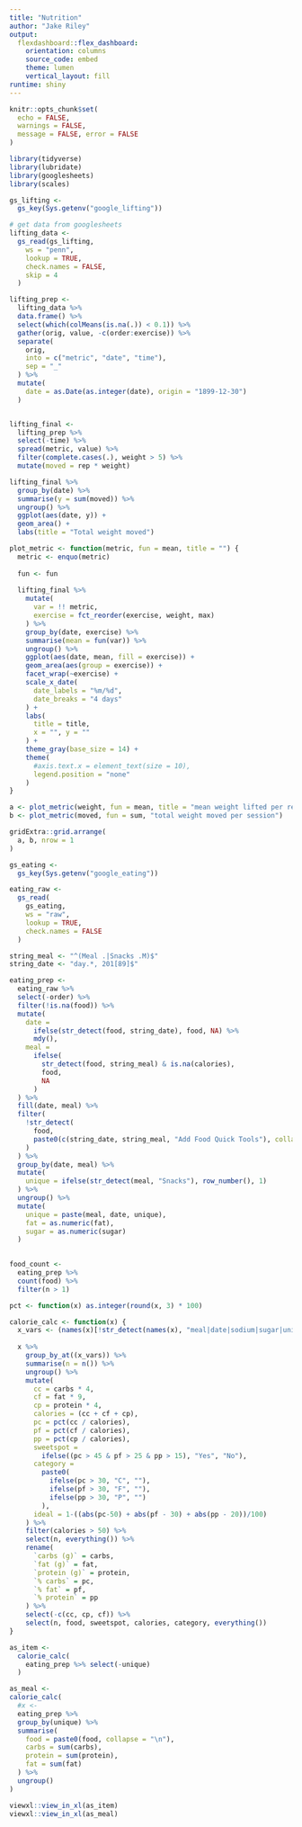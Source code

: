 ```yaml
---
title: "Nutrition"
author: "Jake Riley"
output: 
  flexdashboard::flex_dashboard:
    orientation: columns
    source_code: embed
    theme: lumen
    vertical_layout: fill
runtime: shiny
---
```


```r
knitr::opts_chunk$set(
  echo = FALSE, 
  warnings = FALSE,
  message = FALSE, error = FALSE
)
```

```r
library(tidyverse)
library(lubridate)
library(googlesheets)
library(scales)
```

```r
gs_lifting <-
  gs_key(Sys.getenv("google_lifting"))
```

```r
# get data from googlesheets
lifting_data <-
  gs_read(gs_lifting,
    ws = "penn",
    lookup = TRUE,
    check.names = FALSE,
    skip = 4
  )
```

```r
lifting_prep <-
  lifting_data %>%
  data.frame() %>%
  select(which(colMeans(is.na(.)) < 0.1)) %>% 
  gather(orig, value, -c(order:exercise)) %>% 
  separate(
    orig, 
    into = c("metric", "date", "time"), 
    sep = "_"
  ) %>% 
  mutate(
    date = as.Date(as.integer(date), origin = "1899-12-30")
  )


lifting_final <-
  lifting_prep %>% 
  select(-time) %>% 
  spread(metric, value) %>% 
  filter(complete.cases(.), weight > 5) %>% 
  mutate(moved = rep * weight)
```


```r
lifting_final %>% 
  group_by(date) %>% 
  summarise(y = sum(moved)) %>%
  ungroup() %>% 
  ggplot(aes(date, y)) +
  geom_area() +
  labs(title = "Total weight moved")

plot_metric <- function(metric, fun = mean, title = "") {
  metric <- enquo(metric)
  
  fun <- fun
  
  lifting_final %>% 
    mutate(
      var = !! metric,
      exercise = fct_reorder(exercise, weight, max)
    ) %>% 
    group_by(date, exercise) %>% 
    summarise(mean = fun(var)) %>%
    ungroup() %>% 
    ggplot(aes(date, mean, fill = exercise)) +
    geom_area(aes(group = exercise)) +
    facet_wrap(~exercise) +
    scale_x_date(
      date_labels = "%m/%d",
      date_breaks = "4 days"
    ) +
    labs(
      title = title,
      x = "", y = ""
    ) +
    theme_gray(base_size = 14) +
    theme(
      #axis.text.x = element_text(size = 10),
      legend.position = "none"
    )
}

a <- plot_metric(weight, fun = mean, title = "mean weight lifted per rep")
b <- plot_metric(moved, fun = sum, "total weight moved per session")

gridExtra::grid.arrange(
  a, b, nrow = 1
)
```

```r
gs_eating <- 
  gs_key(Sys.getenv("google_eating"))

eating_raw <-
  gs_read(
    gs_eating,
    ws = "raw",
    lookup = TRUE,
    check.names = FALSE
  )

string_meal <- "^(Meal .|Snacks .M)$"
string_date <- "day.*, 201[89]$"

eating_prep <- 
  eating_raw %>% 
  select(-order) %>% 
  filter(!is.na(food)) %>% 
  mutate(
    date = 
      ifelse(str_detect(food, string_date), food, NA) %>% 
      mdy(),
    meal = 
      ifelse(
        str_detect(food, string_meal) & is.na(calories),
        food, 
        NA
      )
  ) %>% 
  fill(date, meal) %>% 
  filter(
    !str_detect(
      food, 
      paste0(c(string_date, string_meal, "Add Food Quick Tools"), collapse = "|")
    )
  ) %>% 
  group_by(date, meal) %>% 
  mutate(
    unique = ifelse(str_detect(meal, "Snacks"), row_number(), 1)
  ) %>% 
  ungroup() %>% 
  mutate(
    unique = paste(meal, date, unique),
    fat = as.numeric(fat),
    sugar = as.numeric(sugar)
  ) 
  

food_count <- 
  eating_prep %>% 
  count(food) %>% 
  filter(n > 1)

pct <- function(x) as.integer(round(x, 3) * 100)

calorie_calc <- function(x) {
  x_vars <- (names(x)[!str_detect(names(x), "meal|date|sodium|sugar|unique")])
  
  x %>%
    group_by_at((x_vars)) %>% 
    summarise(n = n()) %>% 
    ungroup() %>%
    mutate(
      cc = carbs * 4,
      cf = fat * 9,
      cp = protein * 4,
      calories = (cc + cf + cp),
      pc = pct(cc / calories),
      pf = pct(cf / calories),
      pp = pct(cp / calories),
      sweetspot = 
        ifelse((pc > 45 & pf > 25 & pp > 15), "Yes", "No"),
      category =
        paste0(
          ifelse(pc > 30, "C", ""),
          ifelse(pf > 30, "F", ""),
          ifelse(pp > 30, "P", "")
        ),
      ideal = 1-((abs(pc-50) + abs(pf - 30) + abs(pp - 20))/100)
    ) %>%
    filter(calories > 50) %>% 
    select(n, everything()) %>%
    rename(
      `carbs (g)` = carbs,
      `fat (g)` = fat,
      `protein (g)` = protein,
      `% carbs` = pc,
      `% fat` = pf,
      `% protein` = pp
    ) %>% 
    select(-c(cc, cp, cf)) %>% 
    select(n, food, sweetspot, calories, category, everything())
}

as_item <-
  calorie_calc(
    eating_prep %>% select(-unique)
  )

as_meal <-
calorie_calc(
  #x <-
  eating_prep %>%
  group_by(unique) %>%
  summarise(
    food = paste0(food, collapse = "\n"),
    carbs = sum(carbs),
    protein = sum(protein),
    fat = sum(fat)
  ) %>%
  ungroup() 
) 

viewxl::view_in_xl(as_item)
viewxl::view_in_xl(as_meal)
```

